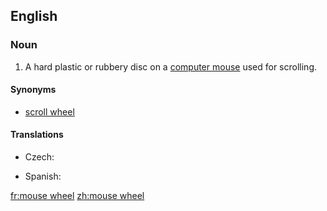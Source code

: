 ==English==
{{wikipedia|Scroll wheel}}
===Noun===
{{en-noun}}

# {{context|computing}} A hard plastic or rubbery disc on a [[computer mouse]] used for scrolling.

====Synonyms====

* [[scroll wheel]]

====Translations====
{{trans-top|disc used for scrolling}}
* Czech: {{t-|cs|skrolovací kolečko|n}}
{{trans-mid}}
* Spanish: {{t-|es|rueda del ratón}}
{{trans-bottom}}

[[fr:mouse wheel]]
[[zh:mouse wheel]]